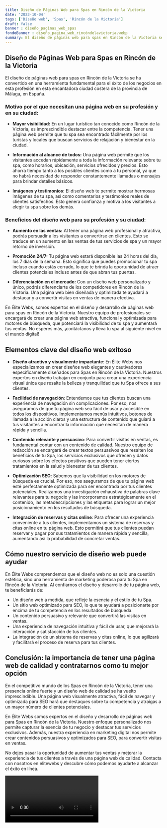 ```yaml
---
title: Diseño de Páginas Web para Spas en Rincón de la Victoria
date: '2023-10-04'
tags: ['Diseño web', 'Spas', 'Rincón de la Victoria']
draft: false
banner : diseño_paginas_web_spas
fondoBanner : diseño_pagina_web_rincóndelavictoria.webp
summary: El diseño de páginas web para spas en Rincón de la Victoria se ha convertido en una herramienta fundamental para el éxito de los negocios en esta profesión en esta encantadora ciudad costera de la provincia de Málaga, en España.
---
```


## Diseño de Páginas Web para Spas en Rincón de la Victoria

El diseño de páginas web para spas en Rincón de la Victoria se ha convertido en una herramienta fundamental para el éxito de los negocios en esta profesión en esta encantadora ciudad costera de la provincia de Málaga, en España.

### Motivo por el que necesitan una página web en su profesión y en su ciudad:

- **Mayor visibilidad:** En un lugar turístico tan conocido como Rincón de la Victoria, es imprescindible destacar entre la competencia. Tener una página web permite que tu spa sea encontrado fácilmente por los turistas y locales que buscan servicios de relajación y bienestar en la ciudad.

- **Información al alcance de todos:** Una página web permite que los visitantes accedan rápidamente a toda la información relevante sobre tu spa, como horarios, ubicación, servicios ofrecidos y precios. Esto ahorra tiempo tanto a los posibles clientes como a tu personal, ya que no habrá necesidad de responder constantemente llamadas o mensajes para brindar detalles básicos.

- **Imágenes y testimonios:** El diseño web te permite mostrar hermosas imágenes de tu spa, así como comentarios y testimonios reales de clientes satisfechos. Esto genera confianza y motiva a los visitantes a elegir tu spa sobre los demás.

### Beneficios del diseño web para su profesión y su ciudad:

- **Aumento en las ventas:** Al tener una página web profesional y atractiva, podrás persuadir a los visitantes a convertirse en clientes. Esto se traduce en un aumento en las ventas de tus servicios de spa y un mayor retorno de inversión.

- **Promoción 24/7:** Tu página web estará disponible las 24 horas del día, los 7 días de la semana. Esto significa que puedes promocionar tu spa incluso cuando estás cerrado, lo que te brinda la oportunidad de atraer clientes potenciales incluso antes de que abran tus puertas.

- **Diferenciación en el mercado:** Con un diseño web personalizado y único, podrás diferenciarte de los competidores en Rincón de la Victoria. Una página web bien diseñada y optimizada te ayudará a destacar y a convertir visitas en ventas de manera efectiva.

En Élite Webs, somos expertos en el diseño y desarrollo de páginas web para spas en Rincón de la Victoria. Nuestro equipo de profesionales se encargará de crear una página web atractiva, funcional y optimizada para motores de búsqueda, que potenciará la visibilidad de tu spa y aumentará tus ventas. No esperes más, ¡contáctanos y lleva tu spa al siguiente nivel en el mundo digital!

<GifSeo />

<Cta />

## Elementos clave del diseño web exitoso

- **Diseño atractivo y visualmente impactante**: En Élite Webs nos especializamos en crear diseños web elegantes y cautivadores específicamente diseñados para Spas en Rincón de la Victoria. Nuestros expertos en diseño trabajan en conjunto para crear una experiencia visual única que resalte la belleza y tranquilidad que tu Spa ofrece a sus clientes.

- **Facilidad de navegación**: Entendemos que tus clientes buscan una experiencia de navegación sin complicaciones. Por eso, nos aseguramos de que tu página web sea fácil de usar y accesible en todos los dispositivos. Implementamos menús intuitivos, botones de llamada a la acción claros y una estructura de contenido que guiará a tus visitantes a encontrar la información que necesitan de manera rápida y sencilla.

- **Contenido relevante y persuasivo**: Para convertir visitas en ventas, es fundamental contar con un contenido de calidad. Nuestro equipo de redacción se encargará de crear textos persuasivos que resalten los beneficios de tu Spa, los servicios exclusivos que ofrecen y datos curiosos sobre los efectos positivos que pueden tener ciertos tratamientos en la salud y bienestar de tus clientes.

- **Optimización SEO**: Sabemos que la visibilidad en los motores de búsqueda es crucial. Por eso, nos aseguramos de que tu página web esté perfectamente optimizada para ser encontrada por tus clientes potenciales. Realizamos una investigación exhaustiva de palabras clave relevantes para tu negocio y las incorporamos estratégicamente en el contenido, las metadescripciones y las etiquetas para lograr un mejor posicionamiento en los resultados de búsqueda.

- **Integración de reservas y citas online**: Para ofrecer una experiencia conveniente a tus clientes, implementamos un sistema de reservas y citas online en tu página web. Esto permitirá que tus clientes puedan reservar y pagar por sus tratamientos de manera rápida y sencilla, aumentando así la probabilidad de concretar ventas.

## Cómo nuestro servicio de diseño web puede ayudar

En Élite Webs comprendemos que el diseño web no es solo una cuestión estética, sino una herramienta de marketing poderosa para tu Spa en Rincón de la Victoria. Al confiarnos el diseño y desarrollo de tu página web, te beneficiarás de:

- Un diseño web a medida, que refleje la esencia y el estilo de tu Spa.
- Un sitio web optimizado para SEO, lo que te ayudará a posicionarte por encima de tu competencia en los resultados de búsqueda.
- Un contenido persuasivo y relevante que convertirá las visitas en ventas.
- Una experiencia de navegación intuitiva y fácil de usar, que mejorará la interacción y satisfacción de tus clientes.
- La integración de un sistema de reservas y citas online, lo que agilizará y facilitará el proceso de reserva para tus clientes.

## Conclusión: la importancia de tener una página web de calidad y contratarnos como tu mejor opción

En el competitivo mundo de los Spas en Rincón de la Victoria, tener una presencia online fuerte y un diseño web de calidad se ha vuelto imprescindible. Una página web visualmente atractiva, fácil de navegar y optimizada para SEO hará que destaques sobre tu competencia y atraigas a un mayor número de clientes potenciales.

En Élite Webs somos expertos en el diseño y desarrollo de páginas web para Spas en Rincón de la Victoria. Nuestro enfoque personalizado nos permite capturar la esencia de tu negocio y destacar tus servicios exclusivos. Además, nuestra experiencia en marketing digital nos permite crear contenidos persuasivos y optimizados para SEO, para convertir visitas en ventas.

No dejes pasar la oportunidad de aumentar tus ventas y mejorar la experiencia de tus clientes a través de una página web de calidad. Contacta con nosotros en elitewebs y descubre cómo podemos ayudarte a alcanzar el éxito en línea.

<Video />

<CtaBot job='Spas' city='Rincón de la Victoria'/>

<Gmaps query='Rincón de la Victoria+españa+maps' />